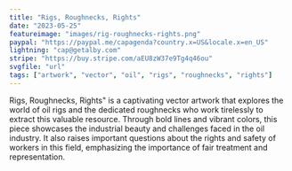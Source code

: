 ```yaml
---
title: "Rigs, Roughnecks, Rights"
date: "2023-05-25"
featureimage: "images/rig-roughnecks-rights.png"
paypal: "https://paypal.me/capagenda?country.x=US&locale.x=en_US"
lightning: "cap@getalby.com"
stripe: "https://buy.stripe.com/aEU8zW37e9Tg4q46ou"
svgfile: "url"
tags: ["artwork", "vector", "oil", "rigs", "roughnecks", "rights"]
---
```


<CustomImage
  src="images/rig-roughnecks-rights.png"
  alt="Rigs, Roughnecks, Rights prompted vector artwork."
/>

Rigs, Roughnecks, Rights" is a captivating vector artwork that explores the world of
oil rigs and the dedicated roughnecks who work tirelessly to extract this valuable resource.
Through bold lines and vibrant colors, this piece showcases the industrial beauty and challenges
faced in the oil industry. It also raises important questions about the rights and safety of workers
in this field, emphasizing the importance of fair treatment and representation.

